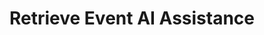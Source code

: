 ---
openapi: firework-v2-openapi get /firework/v2/activities/{index}/{source}/{id}/ai_assistance
title: Retrieve Event AI Assistance
---